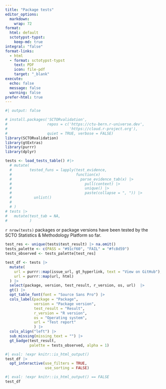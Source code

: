 ```yaml
---
title: "Package tests"
editor_options:
  markdown:
    wrap: 72
format: 
  html: default
  sctotypst-typst:
    keep-md: true
integral: "false"
format-links:
  - html
  - format: sctotypst-typst
    text: PDF
    icon: file-pdf
    target: "_blank"
execute:
  echo: false
  message: false
  warning: false
prefer-html: true
---
```


```r
#| output: false

# install.packages('SCTORvalidation',
#                  repos = c('https://ctu-bern.r-universe.dev',
#                            'https://cloud.r-project.org'),
#                  quiet = TRUE, verbose = FALSE)
library(SCTORvalidation)
library(gtExtras)
library(purrr)
library(dplyr)

tests <- load_tests_table() #|> 
  # mutate(
  #        tested_funs = lapply(test_evidence, 
  #                             function(x) 
  #                               parse_evidence_tab(x) |> 
  #                                 pull(context) |> 
  #                                 unique() |> 
  #                                 paste(collapse = ", ")) |> 
  #          unlist()
  #   
  # )
# tests |> 
#   mutate(test_tab = NA,
#          )

```

`r nrow(tests)` packages or package versions have been tested by the SCTO Statistics & Methodology Platform so far.

```r
test_res <- unique(tests$test_result) |> na.omit()
tests_palette <- c(PASS = "#91cf60", "FAIL" = "#fc8d59")
tests_observed <- tests_palette[test_res]

test_df <- tests |> 
  mutate(
    url = purrr::map(issue_url, gt_hyperlink, text = "View on GitHub"),
    url = purrr::map(url, html)
  ) |> 
  select(package, version, test_result, r_version, os, url)  |> 
  gt() |> 
  opt_table_font(font = "Source Sans Pro") |> 
  cols_label(package = "Package",
             version = "Package version",
             test_result = "Result",
             r_version = "R version",
             os = "Operating system",
             url = "Test report"
             ) |> 
  cols_align("left") |> 
  sub_missing(missing_text = "") |> 
  gt_badge(test_result, 
           palette = tests_observed, alpha = 1)
```


```r
#| eval: !expr knitr::is_html_output()
test_df |> 
  opt_interactive(use_filters = TRUE,
                  use_sorting = FALSE)
```

```r
#| eval: !expr knitr::is_html_output() == FALSE
test_df
```




